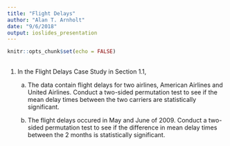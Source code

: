 ```yaml
---
title: "Flight Delays"
author: "Alan T. Arnholt"
date: "9/6/2018"
output: ioslides_presentation
---
```


```r
knitr::opts_chunk$set(echo = FALSE)
```

##

1. In the Flight Delays Case Study in Section 1.1,

    a. The data contain flight delays for two airlines, American Airlines and United Airlines.  Conduct a two-sided permutation test to see if the mean delay times between the two carriers are statistically significant.
    
    b. The flight delays occured in May and June of 2009.  Conduct a two-sided permutation test to see if the difference in mean delay times between the 2 months is statistically significant.
  
##    
